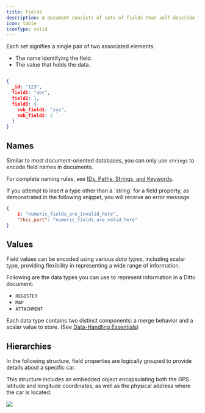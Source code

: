 ```yaml
---
title: Fields
description: A document consists of sets of fields that self-describe the data it encodes.
icon: table
iconType: solid
---
```


Each set signifies a single pair of two associated elements:

- The name identifying the field.
- The value that holds the data.

```json Ditto Document

{
  _id: "123",
  field1: "abc",
  field2: 1,
  field3: {
    sub_field1: "xyz",
    sub_field2: 2
  }
}
```

## Names

Similar to most document-oriented databases, you can only use `strings` to encode field names in documents.

For complete naming rules, see [IDs, Paths, Strings, and Keywords](/sdk/v4-8/document-model/fields#4Y_JMJedQeq0-0uDNcJcQ).

<Warning>
If you attempt to insert a type other than a `string` for a field property, as demonstrated in the following snippet, you will receive an error message.
</Warning>


```json
{
    1: "numeric_fields_are_invalid_here",
    "this_part": "numeric_fields_are_valid_here"
}
```
## Values

Field values can be encoded using various *data types*, including scalar type, providing flexibility in representing a wide range of information.

Following are the data types you can use to represent information in a Ditto document:

- `REGISTER`
- `MAP`
- `ATTACHMENT`

Each data type contains two distinct components: a merge behavior and a scalar value to store. (See [Data-Handling Essentials](/sdk/v4-8/document-model/fields#Z6tbFllqieU_CtkJR845E))

## Hierarchies

In the following structure, field properties are logically grouped to provide details about a specific car.

This structure includes an embedded object encapsulating both the GPS latitude and longitude coordinates, as well as the physical address where the car is located:

<Frame>
  <img src="/images/v4.8/doc-model.webp"/>
</Frame>
